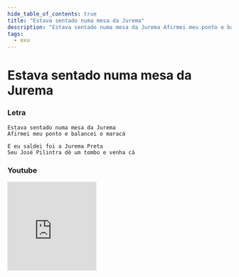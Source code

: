 ```yaml
---
hide_table_of_contents: true
title: "Estava sentado numa mesa da Jurema"
description: "Estava sentado numa mesa da Jurema Afirmei meu ponto e balancei o maracá E eu saldei foi a Jurema Preta Seu José Pilintra dê um tombo e venha cá"
tags:
  - exu
---
```


# Estava sentado numa mesa da Jurema

### Letra

```text
Estava sentado numa mesa da Jurema
Afirmei meu ponto e balancei o maracá

E eu saldei foi a Jurema Preta
Seu José Pilintra dê um tombo e venha cá
```

### Youtube

<iframe
  width="200"
  height="200"
  src="https://www.youtube.com/embed/Wvz_sEWU57U"
  title="YouTube video player"
  frameborder="0"
  allow="accelerometer; autoplay; clipboard-write; encrypted-media; gyroscope; picture-in-picture; web-share"
  referrerpolicy="strict-origin-when-cross-origin"
  allowfullscreen
></iframe>